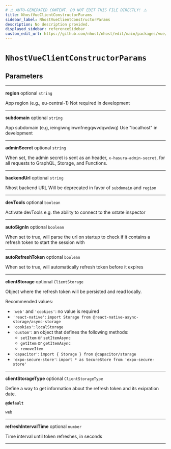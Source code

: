 ```yaml
---
# ⚠️ AUTO-GENERATED CONTENT. DO NOT EDIT THIS FILE DIRECTLY! ⚠️
title: NhostVueClientConstructorParams
sidebar_label: NhostVueClientConstructorParams
description: No description provided.
displayed_sidebar: referenceSidebar
custom_edit_url: https://github.com/nhost/nhost/edit/main/packages/vue/src/client.ts#L13
---
```


# `NhostVueClientConstructorParams`

## Parameters

---

**<span className="parameter-name">region</span>** <span className="optional-status">optional</span> `string`

App region (e.g., eu-central-1)
Not required in development

---

**<span className="parameter-name">subdomain</span>** <span className="optional-status">optional</span> `string`

App subdomain (e.g, ieingiwnginwnfnegqwvdqwdwq)
Use "localhost" in development

---

**<span className="parameter-name">adminSecret</span>** <span className="optional-status">optional</span> `string`

When set, the admin secret is sent as an header, `x-hasura-admin-secret`,
for all requests to GraphQL, Storage, and Functions.

---

**<span className="parameter-name">backendUrl</span>** <span className="optional-status">optional</span> `string`

Nhost backend URL
Will be deprecated in favor of `subdomain` and `region`

---

**<span className="parameter-name">devTools</span>** <span className="optional-status">optional</span> `boolean`

Activate devTools e.g. the ability to connect to the xstate inspector

---

**<span className="parameter-name">autoSignIn</span>** <span className="optional-status">optional</span> `boolean`

When set to true, will parse the url on startup to check if it contains a refresh token to start the session with

---

**<span className="parameter-name">autoRefreshToken</span>** <span className="optional-status">optional</span> `boolean`

When set to true, will automatically refresh token before it expires

---

**<span className="parameter-name">clientStorage</span>** <span className="optional-status">optional</span> `ClientStorage`

Object where the refresh token will be persisted and read locally.

Recommended values:

- `'web'` and `'cookies'`: no value is required
- `'react-native'`: `import Storage from @react-native-async-storage/async-storage`
- `'cookies'`: `localStorage`
- `'custom'`: an object that defines the following methods:
  - `setItem` or `setItemAsync`
  - `getItem` or `getItemAsync`
  - `removeItem`
- `'capacitor'`: `import { Storage } from @capacitor/storage`
- `'expo-secure-store'`: `import * as SecureStore from 'expo-secure-store'`

---

**<span className="parameter-name">clientStorageType</span>** <span className="optional-status">optional</span> `ClientStorageType`

Define a way to get information about the refresh token and its exipration date.

**`@default`**

`web`

---

**<span className="parameter-name">refreshIntervalTime</span>** <span className="optional-status">optional</span> `number`

Time interval until token refreshes, in seconds

---
